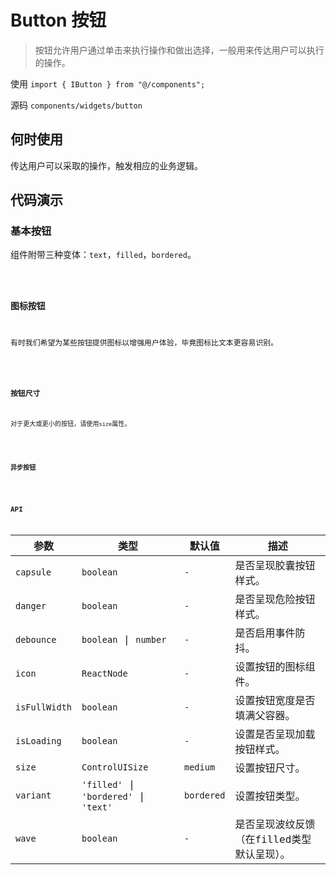 # Button 按钮

> 按钮允许用户通过单击来执行操作和做出选择，一般用来传达用户可以执行的操作。

使用 `import { IButton } from "@/components";`

源码 `components/widgets/button`

## 何时使用

传达用户可以采取的操作，触发相应的业务逻辑。

## 代码演示

### 基本按钮

组件附带三种变体：`text`，`filled`，`bordered`。

<code src='@/examples/button/basic' />

### 图标按钮

有时我们希望为某些按钮提供图标以增强用户体验，毕竟图标比文本更容易识别。

<code src='@/examples/button/icon' />

### 按钮尺寸

对于更大或更小的按钮，请使用`size`属性。

<code src='@/examples/button/size' />

### 异步按钮

<code src='@/examples/button/promise' />

## API

| 参数 | 类型 | 默认值 | 描述 |
| ------------- | --------------------------------------- | ------------ | ------------ |
| `capsule`     | `boolean`                               | `-`          | 是否呈现胶囊按钮样式。|
| `danger`      | `boolean`                               | `-`          | 是否呈现危险按钮样式。|
| `debounce`    | `boolean` \| `number`                   | `-`          | 是否启用事件防抖。|
| `icon`        | `ReactNode`                             | `-`          | 设置按钮的图标组件。|
| `isFullWidth` | `boolean`                               | `-`          | 设置按钮宽度是否填满父容器。|
| `isLoading`   | `boolean`                               | `-`          | 设置是否呈现加载按钮样式。|
| `size`        | `ControlUISize`                         | `medium`     | 设置按钮尺寸。|
| `variant`     | `'filled'` \| `'bordered'` \| `'text'`  | `bordered`   | 设置按钮类型。|
| `wave`        | `boolean`                               | `-`          | 是否呈现波纹反馈（在filled类型默认呈现）。|
